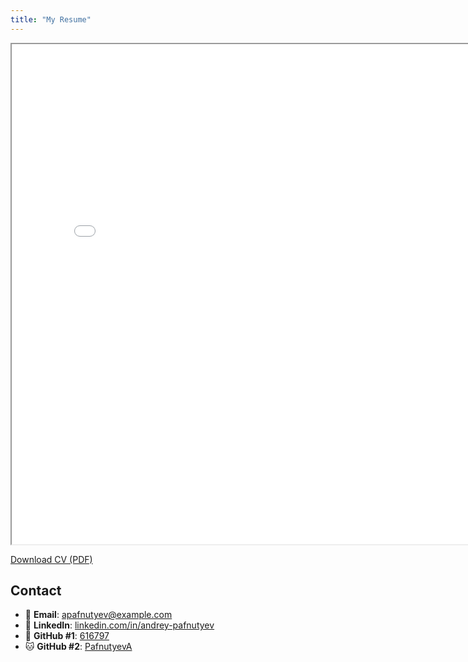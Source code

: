```yaml
---
title: "My Resume"
---
```



<iframe 
  width="800" 
  height="800" 
  src="files/AndreyPafnutyev_Resume.pdf">
</iframe>

[Download CV (PDF)](files/AndreyPafnutyev_Resume.pdf)

## Contact

- 📧 **Email**: [apafnutyev@example.com](mailto:apafnutyev@example.com)  
- 💼 **LinkedIn**: [linkedin.com/in/andrey-pafnutyev](https://www.linkedin.com/in/andrey-pafnutyev/)  
- 🐙 **GitHub #1**: [616797](https://github.com/616797)  
- 🐱 **GitHub #2**: [PafnutyevA](https://github.com/PafnutyevA)